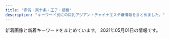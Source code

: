 ```yaml
---
title: "赤羽・東十条・王子・板橋"
description: "キーワード別にの巨乳アジアン・チャイナエステ嬢情報をまとめました。"
---
```


新着画像と新着キーワードをまとめています。
2021年05月01日の情報です。

<DmmAffiliateIns />
<KeywordTable
  shops={
    [
    {
        "keywords": {
            "86": 2,
            "D": 3,
            "\u4e73": 1,
            "88": 1
        },
        "station": "\u9ad8\u5cf6\u5e73\u99c5",
        "name": "Jessica",
        "url": "http://minming.work/",
        "img_links": [
            "http://minming.work/uploads/allimg/210222/1-2102221K144L3.png",
            "http://minming.work/uploads/210405/1-2104051H4034V.jpg",
            "http://minming.work/uploads/210405/1-2104051H30X20.jpg",
            "http://minming.work/uploads/210405/1-2104051H21N45.jpg"
        ]
    },
    {
        "url": "http://www.crossu.xyz/",
        "name": "\u685c\u306e\u604b",
        "img_links": [
            "http://www.crossu.xyz/uploads/180620/1-1P62010154K00.png",
            "http://www.crossu.xyz/uploads/180620/1-1P62010193X63.jpg",
            "http://www.crossu.xyz/templets/default/picture/head.jpg",
            "http://www.crossu.xyz/uploads/allimg/180620/1-1P6201013133b.jpg",
            "http://www.crossu.xyz/uploads/191119/1-19111915043V27.jpg",
            "http://www.crossu.xyz/uploads/181211/1-1Q2111433162D.jpg",
            "http://www.crossu.xyz/uploads/180621/1-1P621101232H4.jpg",
            "http://www.crossu.xyz/templets/default/picture/rec1.png",
            "http://www.crossu.xyz/uploads/191129/1-19112914393CK.jpg",
            "http://www.crossu.xyz/uploads/190924/1-1Z9241056212J.jpg",
            "http://www.crossu.xyz/uploads/200528/1-20052Q52142229.jpg",
            "http://www.crossu.xyz/templets/default/picture/interior_t.jpg",
            "http://www.crossu.xyz/templets/default/picture/staff_t.jpg",
            "http://www.crossu.xyz/templets/default/picture/news.jpg"
        ],
        "station": "JR\u738b\u5b50\u99c5\u5317\u53e3",
        "keywords": {
            "\u30bb\u30af\u30b7\u30fc": 5
        }
    },
    {
        "name": "Flower",
        "img_links": [
            "http://flower.este88.com/images/m05.jpg",
            "http://flower.este88.com/i/images/access1.jpg",
            "http://flower.este88.com/images/m02.jpg",
            "http://flower.este88.com/images/m04.jpg",
            "http://flower.este88.com/images/kp01.jpg",
            "http://flower.este88.com/images/m01.jpg",
            "http://flower.este88.com/i/images/access5.jpg",
            "http://flower.este88.com/i/images/access6.jpg",
            "http://flower.este88.com/gals/erika1.jpg",
            "http://flower.este88.com/images/img1.jpg",
            "http://flower.este88.com/gals/haruka1.jpg",
            "http://flower.este88.com/images/m03.jpg",
            "http://flower.este88.com/gals/emi1.jpg",
            "http://flower.este88.com/i/images/access4.jpg",
            "http://flower.este88.com/i/images/access7.jpg",
            "http://flower.este88.com/gals/yuuna1.jpg",
            "http://flower.este88.com/gals/moe1.jpg",
            "http://flower.este88.com/i/images/access3.jpg",
            "http://flower.este88.com/images/dot.png",
            "http://flower.este88.com/gals/riri1.jpg",
            "http://flower.este88.com/i/images/access2.jpg"
        ],
        "keywords": {},
        "station": "JR\u8d64\u7fbd\u99c5\u5357\u53e3",
        "url": "http://flower.este88.com/"
    },
    {
        "url": "http://kissyourelax.xyz/",
        "keywords": {},
        "img_links": [
            "http://kissyourelax.xyz/uploads/190426/1-1Z4261G1591I.jpg",
            "http://kissyourelax.xyz/uploads/190625/1-1Z625204313L6.jpg",
            "http://kissyourelax.xyz/uploads/190712/1-1ZG2111F3448.jpg",
            "http://kissyourelax.xyz/uploads/190514/1-1Z5140R044351.jpg",
            "http://kissyourelax.xyz/uploads/200812/1-200Q2125423452.jpg",
            "http://kissyourelax.xyz/uploads/190920/1-1Z9200Z645220.jpg",
            "http://kissyourelax.xyz/uploads/190802/1-1ZP20P930U4.jpg",
            "http://kissyourelax.xyz/img/botton.jpg",
            "http://kissyourelax.xyz/uploads/190426/1-1Z4261G221600.jpg",
            "http://kissyourelax.xyz/uploads/200929/1-200929125H1111.jpg",
            "http://kissyourelax.xyz/uploads/191213/1-19121315493M58.jpg",
            "http://kissyourelax.xyz/uploads/190625/1-1Z625203Q3N2.jpg",
            "http://kissyourelax.xyz/uploads/190426/1-1Z4261G229208.jpg",
            "http://kissyourelax.xyz/uploads/200812/1-200Q212540D24.jpg",
            "http://kissyourelax.xyz/uploads/190422/1-1Z422143352a6.jpg",
            "http://kissyourelax.xyz/uploads/191213/1-1912131550052E.jpg",
            "http://kissyourelax.xyz/uploads/200929/1-200929125F62K.jpg",
            "http://kissyourelax.xyz/uploads/190422/1-1Z42214343N22.jpg",
            "http://kissyourelax.xyz/uploads/190802/1-1ZP20P91YN.jpg",
            "http://kissyourelax.xyz/uploads/190422/1-1Z422144244F3.jpg",
            "http://kissyourelax.xyz/uploads/190712/1-1ZG2111A3147.jpg",
            "http://kissyourelax.xyz/uploads/190514/1-1Z5140R02A31.jpg",
            "http://kissyourelax.xyz/img/s0.png",
            "http://kissyourelax.xyz/uploads/191129/1-191129154603T5.jpg"
        ],
        "name": "Kiss you",
        "station": "JR\u8d64\u7fbd\u99c5"
    },
    {
        "keywords": {
            "D": 2,
            "86": 2
        },
        "url": "http://shanshan-esthe.com/",
        "station": "JR\u6771\u5341\u6761\u99c5\u5317\u53e3",
        "img_links": [
            "http://shanshan-esthe.com/img/sta14.jpg",
            "http://shanshan-esthe.com/img/sta0.jpg",
            "http://shanshan-esthe.com/img/st16.jpg",
            "http://shanshan-esthe.com/img/no.png",
            "http://shanshan-esthe.com/img/st14.jpg"
        ],
        "name": "\u9999\u9999"
    },
    {
        "name": "Only one \uff5e\u30aa\u30f3\u30ea\u30fc\u30ef\u30f3\uff5e",
        "img_links": [
            "http://www.roserelaxation.info/upload/202007/thumb/1594636355.jpg",
            "http://www.roserelaxation.info/upload/202007/thumb_dis/1594636684.jpg",
            "http://www.roserelaxation.info/upload/201708/thumb_dis/1502280972.jpg",
            "http://www.roserelaxation.info/upload/images/20170525_102731.jpg",
            "http://www.roserelaxation.info/upload/201807/thumb_dis/1531197286.jpg",
            "http://www.roserelaxation.info/upload/201807/thumb/1531195952.jpg",
            "http://www.roserelaxation.info/upload/images/20170706_091357.jpg",
            "http://www.roserelaxation.info/upload/201807/thumb_dis/1531195547.jpg",
            "http://www.roserelaxation.info/upload/201801/thumb/1517150493.jpg",
            "http://www.roserelaxation.info/upload/images/20171206_132919.jpg",
            "http://www.roserelaxation.info/upload/202007/1594636246.jpg",
            "http://www.roserelaxation.info/upload/images/20171206_132851.jpg",
            "http://www.roserelaxation.info/upload/202007/1594636355.jpg",
            "http://www.roserelaxation.info/upload/201708/1502280972.jpg",
            "http://www.roserelaxation.info/upload/201801/1517150493.jpg",
            "http://www.roserelaxation.info/upload/images/20171206_132823.jpg",
            "http://www.roserelaxation.info/upload/201808/thumb_dis/1535596152.jpg",
            "http://www.roserelaxation.info/upload/202007/thumb_dis/1594636355.jpg",
            "http://www.roserelaxation.info/upload/201707/1499300573.jpg",
            "http://www.roserelaxation.info/upload/images/20170613_104732.jpg",
            "http://www.roserelaxation.info/upload/202007/thumb_dis/1594636322.jpg",
            "http://www.roserelaxation.info/upload/202007/thumb_dis/1594636246.jpg",
            "http://www.roserelaxation.info/upload/201801/thumb_dis/1517150493.jpg",
            "http://www.roserelaxation.info/upload/201712/1512155748.jpg",
            "http://www.roserelaxation.info/upload/images/20171206_133002.jpg",
            "http://www.roserelaxation.info/upload/201712/thumb_dis/1512155748.jpg",
            "http://www.roserelaxation.info/upload/202008/1598846272.jpg",
            "http://www.roserelaxation.info/upload/201807/1531197286.jpg",
            "http://www.roserelaxation.info/upload/images/20171214_032900.jpg",
            "http://www.roserelaxation.info/upload/201807/thumb/1531195547.jpg",
            "http://www.roserelaxation.info/upload/202007/thumb/1594636246.jpg",
            "http://www.roserelaxation.info/upload/202007/1594636684.jpg",
            "http://www.roserelaxation.info/upload/201712/thumb/1512155748.jpg",
            "http://www.roserelaxation.info/upload/201807/thumb_dis/1531195952.jpg",
            "http://www.roserelaxation.info/upload/202007/thumb/1594636684.jpg",
            "http://www.roserelaxation.info/upload/201807/1531195547.jpg",
            "http://www.roserelaxation.info/upload/201807/1531195952.jpg"
        ],
        "url": "http://www.roserelaxation.info/",
        "station": "JR\u8d64\u7fbd\u99c5\u5357\u53e3",
        "keywords": {}
    },
    {
        "station": "JR\u8d64\u7fbd\u99c5\u6771\u53e3",
        "name": "\u83ef\u8276",
        "img_links": [
            "http://www.kaen.relaxmens.com/images/acc4.jpg",
            "http://www.kaen.relaxmens.com/files/009.jpg",
            "http://www.kaen.relaxmens.com/files/006.jpg",
            "http://www.kaen.relaxmens.com/images/acc1.jpg",
            "http://www.kaen.relaxmens.com/files/001.jpg",
            "http://www.kaen.relaxmens.com/images/acc5.jpg",
            "http://www.kaen.relaxmens.com/images/sp_tit_new.png",
            "http://www.kaen.relaxmens.com/images/acc3.jpg",
            "http://www.kaen.relaxmens.com/images/sp_top.jpg",
            "http://www.kaen.relaxmens.com/files/008.jpg",
            "http://www.kaen.relaxmens.com/images/img_tel.png",
            "http://www.kaen.relaxmens.com/files/007.jpg",
            "http://www.kaen.relaxmens.com/images/kanban.jpg",
            "http://www.kaen.relaxmens.com/images/acc2.jpg",
            "http://www.kaen.relaxmens.com/images/tit_new.png",
            "http://www.kaen.relaxmens.com/images/sp_tit_therapist.png",
            "http://www.kaen.relaxmens.com/files/002.jpg",
            "http://www.kaen.relaxmens.com/images/top.jpg",
            "http://www.kaen.relaxmens.com/images/maining.jpg",
            "http://www.kaen.relaxmens.com/files/005.jpg",
            "http://www.kaen.relaxmens.com/images/tit_therapist.png"
        ],
        "url": "http://www.kaen.relaxmens.com/",
        "keywords": {
            "E": 6,
            "87": 6,
            "85": 30,
            "D": 6,
            "C": 30,
            "86": 6
        }
    },
    {
        "keywords": {
            "85": 9,
            "90": 2,
            "86": 4,
            "84": 4
        },
        "station": "JR\u8d64\u7fbd\u99c5\u5357\u53e3",
        "url": "http://lastpara.net/",
        "name": "Last Paradise \uff5e\u30e9\u30b9\u30c8\u30d1\u30e9\u30c0\u30a4\u30b9\uff5e",
        "img_links": [
            "http://lastpara.net/image/cast/cast_286_1_l.jpg",
            "http://lastpara.net/image/cast/cast_263_1_s.jpg",
            "http://lastpara.net/image/cast/cast_265_1_l.jpg",
            "http://lastpara.net/image/cast/cast_287_1_l.jpg",
            "http://lastpara.net/image/cast/cast_286_1_s.jpg",
            "http://lastpara.net/image/cast/cast_259_1_l.jpg",
            "http://lastpara.net/image/cast/cast_262_1_l.jpg",
            "http://lastpara.net/image/cast/cast_259_1_s.jpg",
            "http://lastpara.net/image/cast/cast_265_1_s.jpg",
            "http://lastpara.net/img/news-ttl.jpg",
            "http://lastpara.net/img/recuit.png",
            "http://lastpara.net/image/cast/cast_255_1_l.jpg",
            "http://lastpara.net/image/cast/cast_261_1_l.jpg",
            "http://lastpara.net/image/cast/cast_287_1_s.jpg",
            "http://lastpara.net/image/cast/cast_263_1_l.jpg",
            "http://lastpara.net/image/cast/cast_256_1_l.jpg",
            "http://lastpara.net/image/cast/cast_256_1_s.jpg",
            "http://lastpara.net/img/event/camp_top_02.jpg"
        ]
    },
    {
        "station": "JR\u8d64\u7fbd\u99c5\u6771\u53e3",
        "img_links": [
            "http://www.e-baby.work/staff/yuka1.jpg",
            "http://www.e-baby.work/staff/rina1.jpg",
            "http://www.e-baby.work/img/all/icon2.png",
            "http://www.e-baby.work/staff/karen1.jpg",
            "http://www.e-baby.work/img/all/loader.png",
            "http://www.e-baby.work/staff/kumic.jpg",
            "http://www.e-baby.work/staff/maya1.jpg",
            "http://www.e-baby.work/staff/kumi1.jpg",
            "http://www.e-baby.work/staff/haru1.jpg"
        ],
        "name": "\u30a2\u30a4\u30ea\u30b9",
        "keywords": {
            "E": 2,
            "84": 1,
            "85": 1,
            "89": 1,
            "87": 1,
            "D": 3,
            "86": 2,
            "C": 1
        },
        "url": "http://www.e-baby.work/"
    },
    {
        "name": "\u56de\u697d\u82d1",
        "station": "\u5c3e\u4e45\u99c5",
        "img_links": [
            "https://nippori-massage.com/staff/sakura-l1.jpg",
            "https://nippori-massage.com/icon/facebook.png",
            "https://nippori-massage.com/footer/footer-tel.png",
            "https://nippori-massage.com/footer/footer-line.png",
            "https://nippori-massage.com/images/main-sp.jpg",
            "https://nippori-massage.com/room/room-l4.jpg",
            "https://nippori-massage.com/images/esthe1.jpg",
            "https://nippori-massage.com/footer/footer-staff.png",
            "https://nippori-massage.com/images/line_friend.png",
            "https://nippori-massage.com/staff/yui-l1.jpg",
            "https://nippori-massage.com/icon/yelp.png",
            "https://nippori-massage.com//icon/facebook.png",
            "https://nippori-massage.com/images/clear.png",
            "https://nippori-massage.com/mens-esthe/2021/04/15/sakura-s1.jpg",
            "https://nippori-massage.com/images/obi.jpg",
            "https://nippori-massage.com/line/10min-coupon.png",
            "https://scdn.line-apps.com/n/line_add_friends/btn/ja.png",
            "https://nippori-massage.com/room/room-l3.jpg",
            "https://nippori-massage.com/room/room-l2.jpg",
            "https://nippori-massage.com/images/main1.jpg",
            "https://nippori-massage.com/images/esthe3.jpg",
            "https://nippori-massage.com/staff/yui-s1.jpg",
            "https://nippori-massage.com/icon/twitter.png",
            "https://nippori-massage.com/room/room-l1.jpg",
            "https://nippori-massage.com/images/header3.png",
            "https://nippori-massage.com/icon/line.png",
            "https://nippori-massage.com/images/esthe4.jpg",
            "https://nippori-massage.com/staff/sakura-s1.jpg",
            "https://nippori-massage.com/images/esthe2.jpg",
            "https://nippori-massage.com/mens-esthe/2021/04/27/yui-s1.jpg",
            "https://nippori-massage.com/images/qrcode.png",
            "https://nippori-massage.com/line/line-qr.png"
        ],
        "url": "https://nippori-massage.com/",
        "keywords": {}
    },
    {
        "img_links": [
            "http://yuri.msa.jp/layer/images/top/top_06.jpg",
            "http://yuri.msa.jp/layer/images/top/top_08.png",
            "http://yuri.msa.jp/images/ser4.jpg",
            "http://yuri.msa.jp/images/top2.jpg",
            "http://yuri.msa.jp/images/staff_bj4.png",
            "http://yuri.msa.jp/layer/images/top.jpg",
            "http://yuri.msa.jp/images/staff_01.jpg",
            "http://yuri.msa.jp/images/staff_bj1.png",
            "http://yuri.msa.jp/layer/images/top/top_02.jpg",
            "http://yuri.msa.jp/images/s_info.png",
            "http://yuri.msa.jp/layer/images/top/top_04.jpg",
            "http://yuri.msa.jp/layer/images/top/top_05.jpg",
            "http://yuri.msa.jp/layer/images/top/top_03.jpg",
            "http://yuri.msa.jp/images/ser3.jpg",
            "http://yuri.msa.jp/images/s_service.png",
            "http://yuri.msa.jp/images/staff_06.jpg",
            "http://yuri.msa.jp/images/ser1.jpg",
            "http://yuri.msa.jp/images/ser2.jpg",
            "http://yuri.msa.jp/images/1.jpg",
            "http://yuri.msa.jp/images/info.png",
            "http://yuri.msa.jp/images/staff_02.jpg",
            "http://yuri.msa.jp/images/wenzi-staff.png",
            "http://yuri.msa.jp/images/top1.jpg",
            "http://yuri.msa.jp/layer/images/top/top_01.jpg",
            "http://yuri.msa.jp/images/staff_03.jpg",
            "http://yuri.msa.jp/images/staff_04.jpg"
        ],
        "keywords": {
            "84": 3,
            "86": 3,
            "83": 3,
            "85": 3
        },
        "station": "JR\u6771\u5341\u6761\u99c5\u5317\u53e3",
        "url": "http://yuri.msa.jp/",
        "name": "\u767e\u5408"
    },
    {
        "name": "FLOWER",
        "keywords": {
            "88": 3,
            "87": 3,
            "89": 3,
            "\u30bb\u30af\u30b7\u30fc": 6,
            "98": 1
        },
        "station": "JR\u8d64\u7fbd\u99c5\u5357\u6539\u672d\u53e3(\u6771)",
        "img_links": [
            "http://esthe-japan.work/flower/upload/202004/1588153474.png"
        ],
        "url": "http://esthe-japan.work/flower/"
    },
    {
        "name": "\u7f8e\u5065",
        "url": "http://oji.pink/",
        "keywords": {
            "C": 15
        },
        "img_links": [
            "http://oji.pink/images/top.jpg",
            "http://oji.pink/images/aki.jpg",
            "http://oji.pink/images/3.png",
            "http://oji.pink/images/g2.jpg",
            "http://oji.pink/images/zi_link.png",
            "http://oji.pink/images/g7.jpg",
            "http://oji.pink/images/g0.jpg",
            "http://oji.pink/images/r3.jpg",
            "http://oji.pink/images/1.png",
            "http://oji.pink/images/g1.jpg",
            "http://oji.pink/images/new1.jpg",
            "http://oji.pink/images/zi_staff.png",
            "http://oji.pink/images/r2.jpg",
            "http://oji.pink/images/r4.jpg",
            "http://oji.pink/images/g5.jpg",
            "http://oji.pink/images/mobile.jpg",
            "http://oji.pink/images/r1.jpg",
            "http://oji.pink/images/yuki.jpg"
        ],
        "station": "JR\u738b\u5b50\u99c5\u5317\u53e3"
    },
    {
        "url": "http://www.darling.esjp.info/",
        "station": "JR\u8d64\u7fbd\u99c5\u5357\u53e3",
        "keywords": {
            "D": 5,
            "86": 1,
            "87": 4
        },
        "name": "Darling \uff5e\u30c0\u30fc\u30ea\u30f3\uff5e",
        "img_links": [
            "http://www.darling.esjp.info/files/001.jpg",
            "http://www.darling.esjp.info/img/stt.jpg",
            "http://www.darling.esjp.info/files/008.jpg",
            "http://www.darling.esjp.info/img/nav-005.png",
            "http://www.darling.esjp.info/img/tel.png",
            "http://www.darling.esjp.info/img/stb.jpg",
            "http://www.darling.esjp.info/files/003.jpg",
            "http://www.darling.esjp.info/img/nav-002.png",
            "http://www.darling.esjp.info/img/nav-006.png",
            "http://www.darling.esjp.info/img/nav-004.png",
            "http://www.darling.esjp.info/files/002.jpg",
            "http://www.darling.esjp.info/img/nav-003.png",
            "http://www.darling.esjp.info/files/007.jpg",
            "http://www.darling.esjp.info/img/nav-001.png",
            "http://www.darling.esjp.info/img/top01.png"
        ]
    },
    {
        "keywords": {
            "86": 8,
            "87": 6,
            "E": 6,
            "85": 2,
            "D": 10,
            "C": 15
        },
        "url": "http://www.cocosia.work/",
        "img_links": [
            "http://www.cocosia.work/img/i_tel.png",
            "http://www.cocosia.work/staff/mika.jpg",
            "http://www.cocosia.work/img/bn_howto.jpg",
            "http://www.cocosia.work/img/int1.jpg",
            "http://www.cocosia.work/img/int3_sp.jpg",
            "http://www.cocosia.work/staff/mao.jpg",
            "http://www.cocosia.work/img/concept_sp.jpg",
            "http://www.cocosia.work/staff/yuyu.jpg",
            "http://www.cocosia.work/staff/mika1.jpg",
            "http://www.cocosia.work/staff/riya1.jpg",
            "http://www.cocosia.work/staff/rea1.jpg",
            "http://www.cocosia.work/staff/hina1.jpg",
            "http://www.cocosia.work/img/bn_contact_sp.jpg",
            "http://www.cocosia.work/img/int3.jpg",
            "http://www.cocosia.work/img/header_info.png",
            "http://www.cocosia.work/staff/riya.jpg",
            "http://www.cocosia.work/img/concept.jpg",
            "http://www.cocosia.work/img/bn_contact.jpg",
            "http://www.cocosia.work/staff/rea.jpg",
            "http://www.cocosia.work/img/int2.jpg",
            "http://www.cocosia.work/img/bn_howto_sp.jpg",
            "http://www.cocosia.work/staff/yuyu1.jpg",
            "http://www.cocosia.work/img/int1_sp.jpg",
            "http://www.cocosia.work/staff/mao1.jpg",
            "http://www.cocosia.work/img/int2_sp.jpg",
            "http://www.cocosia.work/staff/hina.jpg"
        ],
        "name": "Cocosia \uff5e\u30b3\u30b3\u30b7\u30a2\uff5e",
        "station": "JR\u8d64\u7fbd\u99c5\u897f\u53e3"
    },
    {
        "name": "\u53f0\u6e7e\u30a2\u30ed\u30de",
        "keywords": {},
        "url": "http://esthe-taiwanaroma.com/",
        "img_links": [
            "http://esthe-taiwanaroma.com/img/topbg02.jpg",
            "http://esthe-taiwanaroma.com/img/corona-3.jpg",
            "http://esthe-taiwanaroma.com/img/corona-5.jpg",
            "http://esthe-taiwanaroma.com/img/2biore.png",
            "http://esthe-taiwanaroma.com/img/reina3.jpg",
            "http://esthe-taiwanaroma.com/img/corona-4.jpg",
            "http://esthe-taiwanaroma.com/img/mami03.png",
            "http://esthe-taiwanaroma.com/img/mask02.jpg",
            "http://esthe-taiwanaroma.com/img/4ugai.png",
            "http://esthe-taiwanaroma.com/img/3kenon.png",
            "http://esthe-taiwanaroma.com/img/yuki.jpg",
            "http://esthe-taiwanaroma.com/img/sara2.jpg",
            "http://esthe-taiwanaroma.com/img/erika01.jpg",
            "http://esthe-taiwanaroma.com/img/mizuho03.jpg",
            "http://esthe-taiwanaroma.com/img/emi001.jpg",
            "http://esthe-taiwanaroma.com/img/corona-2.jpg",
            "http://esthe-taiwanaroma.com/img/head_img.png",
            "http://esthe-taiwanaroma.com/img/kasumi.jpg",
            "http://esthe-taiwanaroma.com/img/1purazuma.png",
            "http://esthe-taiwanaroma.com/img/ami.jpg",
            "http://esthe-taiwanaroma.com/img/pagetop.png",
            "http://esthe-taiwanaroma.com/img/anna.png",
            "http://esthe-taiwanaroma.com/img/photo_01.jpg",
            "http://esthe-taiwanaroma.com/img/mask03.jpg",
            "http://esthe-taiwanaroma.com/img/mami.jpg",
            "http://esthe-taiwanaroma.com/img/mask04.jpg",
            "http://esthe-taiwanaroma.com/img/sara002.jpg",
            "http://esthe-taiwanaroma.com/img/mask05.jpg",
            "http://esthe-taiwanaroma.com/img/mask01.jpg",
            "http://esthe-taiwanaroma.com/img/tel_img.png",
            "http://esthe-taiwanaroma.com/img/hina.jpg"
        ],
        "station": "JR\u8d64\u7fbd\u99c5\u5357\u53e3"
    },
    {
        "url": "http://www.l-yuri.work/",
        "station": "\u84ee\u6839\u99c5\u6771\u53e3",
        "img_links": [
            "http://www.l-yuri.work/images/h_line.jpg",
            "http://www.l-yuri.work/images/2.png",
            "http://www.l-yuri.work/images/news.png",
            "http://www.l-yuri.work/img/miki1.jpg",
            "http://www.l-yuri.work/images/sys.png",
            "http://www.l-yuri.work/img/rina1.jpg",
            "http://www.l-yuri.work/images/4.png",
            "http://www.l-yuri.work/images/1.png",
            "http://www.l-yuri.work/img/emi1.jpg",
            "http://www.l-yuri.work/images/s1.png",
            "http://www.l-yuri.work/img/kaori1.jpg",
            "http://www.l-yuri.work/staff/emi.jpg",
            "http://www.l-yuri.work/images/3.png",
            "http://www.l-yuri.work/staff/aki.jpg",
            "http://www.l-yuri.work/images/interior_t.jpg",
            "http://www.l-yuri.work/staff/rina.jpg",
            "http://www.l-yuri.work/images/tel.jpg",
            "http://www.l-yuri.work/images/tg.jpg",
            "http://www.l-yuri.work/images/mobile.jpg",
            "http://www.l-yuri.work/images/head.jpg",
            "http://www.l-yuri.work/staff/kaori.jpg",
            "http://www.l-yuri.work/img/aki1.jpg",
            "http://www.l-yuri.work/staff/miki.jpg",
            "http://www.l-yuri.work/images/staff_t.jpg",
            "http://www.l-yuri.work/images/5.png",
            "http://www.l-yuri.work/images/int2.png",
            "http://www.l-yuri.work/images/int1.png"
        ],
        "keywords": {},
        "name": "\u767e\u5408"
    },
    {
        "station": "\u8d64\u7fbd\u5ca9\u6df5\u99c52\u756a\u51fa\u53e3",
        "name": "GOOD TIME",
        "img_links": [
            "http://www.goodtime.iesjp.com/files/006.jpg",
            "http://www.goodtime.iesjp.com/photo_news/upimg/43415603819cc9fd0d_1.jpg",
            "http://www.goodtime.iesjp.com/images/m-head.jpg",
            "http://www.goodtime.iesjp.com/photo_news/upimg/1591860540114b630a_0.jpg",
            "http://www.goodtime.iesjp.com/files/007.jpg",
            "http://www.goodtime.iesjp.com/images/m-top-right02.jpg",
            "http://www.goodtime.iesjp.com/images/m-top-right01.jpg",
            "http://www.goodtime.iesjp.com/photo_news/upimg/529386029caabbb08f_0.jpg",
            "http://www.goodtime.iesjp.com/files/004.jpg",
            "http://www.goodtime.iesjp.com/images/m-top-right04.jpg",
            "http://www.goodtime.iesjp.com/images/m-yejiao.jpg",
            "http://www.goodtime.iesjp.com/images/m-top03.jpg",
            "http://www.goodtime.iesjp.com/images/m-right.jpg",
            "http://www.goodtime.iesjp.com/images/m-top-right03.jpg",
            "http://www.goodtime.iesjp.com/images/top-left01.jpg",
            "http://www.goodtime.iesjp.com/files/001.jpg",
            "http://www.goodtime.iesjp.com/photo_news/upimg/6226360739cbd5fa6e_0.jpg",
            "http://www.goodtime.iesjp.com/files/003.jpg",
            "http://www.goodtime.iesjp.com/photo_news/upimg/22286608910ac9b0db_0.jpg",
            "http://www.goodtime.iesjp.com/photo_news/upimg/2288060497ed9031e6_0.jpg",
            "http://www.goodtime.iesjp.com/photo_news/upimg/20911603de0e3ad912_0.jpg",
            "http://www.goodtime.iesjp.com/images/m-left.jpg",
            "http://www.goodtime.iesjp.com/images/m-top02.jpg",
            "http://www.goodtime.iesjp.com/images/call.png"
        ],
        "url": "http://www.goodtime.iesjp.com/",
        "keywords": {
            "\u30bb\u30af\u30b7\u30fc": 3,
            "87": 8,
            "D": 8,
            "85": 2
        }
    },
    {
        "url": "https://wagaya.xyz.mn/",
        "keywords": {
            "83": 5,
            "C": 11,
            "D": 20,
            "85": 10,
            "86": 5
        },
        "name": "\u6211\u304c\u5bb6",
        "img_links": [
            "https://wagaya.xyz.mn/photos/sites/56/2021/04/2021041205512961.jpg",
            "https://wagaya.xyz.mn/images/s_staff.png",
            "https://wagaya.xyz.mn/photos/sites/56/2021/04/202104050602539.jpg",
            "https://wagaya.xyz.mn/images/nbj1.png",
            "https://wagaya.xyz.mn/images/mobile.jpg",
            "https://wagaya.xyz.mn/images/s_news.png",
            "https://wagaya.xyz.mn/photos/sites/56/2021/04/2021040506054956.jpg",
            "https://wagaya.xyz.mn/images/top.jpg",
            "https://wagaya.xyz.mn/photos/sites/56/2021/04/2021041205512892.jpg"
        ],
        "station": "JR\u738b\u5b50\u99c5\u4e2d\u592e\u53e3"
    },
    {
        "img_links": [
            "https://www.sinraku.work/images/int2.png",
            "https://www.sinraku.work/images/interior_t.jpg",
            "https://www.sinraku.work/images/int1.jpg",
            "https://www.sinraku.work/img/miho1.jpg",
            "https://www.sinraku.work/images/sys.png",
            "https://www.sinraku.work/images/menu/staff.png",
            "https://www.sinraku.work/images/news.jpg",
            "https://www.sinraku.work/images/rec.jpg",
            "https://www.sinraku.work/img/koko1.jpg",
            "https://www.sinraku.work/images/tg.png",
            "https://www.sinraku.work/img/kai1.jpg",
            "https://www.sinraku.work/images/staff_t.jpg",
            "https://www.sinraku.work/staff/koko.jpg",
            "https://www.sinraku.work/images/tel.png",
            "https://www.sinraku.work/images/time.jpg",
            "https://www.sinraku.work/images/menu/top.png",
            "https://www.sinraku.work/images/menu/interior.png",
            "https://www.sinraku.work/img/rina1.jpg",
            "https://www.sinraku.work/staff/kai.jpg",
            "https://www.sinraku.work/staff/rina.jpg",
            "https://www.sinraku.work/staff/miho.jpg"
        ],
        "name": "\u5fc3\u697d",
        "station": "JR\u8d64\u7fbd\u99c5\u6771\u53e3",
        "keywords": {},
        "url": "https://www.sinraku.work/"
    },
    {
        "img_links": [
            "https://higashijujo-mensesthe.com/staff/lime-s1.jpg",
            "https://higashijujo-mensesthe.com/staff/satomi-l1.jpg",
            "https://higashijujo-mensesthe.com/images/qrcode.png",
            "https://higashijujo-mensesthe.com/staff/runa-l1.jpg",
            "https://higashijujo-mensesthe.com/images/flower.png",
            "https://higashijujo-mensesthe.com/staff/lime-l1.jpg",
            "https://higashijujo-mensesthe.com/staff/rika-l1.jpg",
            "https://higashijujo-mensesthe.com/staff/kimi-l2.jpg",
            "https://higashijujo-mensesthe.com/images/header3.png",
            "https://higashijujo-mensesthe.com/room/esthe3.jpg",
            "https://higashijujo-mensesthe.com/icon/facebook.png",
            "https://higashijujo-mensesthe.com/2019/08/10/kimi-s1.jpg",
            "https://higashijujo-mensesthe.com/images/main1.jpg",
            "https://higashijujo-mensesthe.com/images/footer-l.png",
            "https://higashijujo-mensesthe.com/images/main-sp.jpg",
            "https://higashijujo-mensesthe.com/images/footer-r.png",
            "https://higashijujo-mensesthe.com/menu/info.png",
            "https://higashijujo-mensesthe.com/room/room-l4.jpg",
            "https://higashijujo-mensesthe.com/staff/kimi-l1.jpg",
            "https://higashijujo-mensesthe.com/menu/friend.png",
            "https://higashijujo-mensesthe.com/button/blog.png",
            "https://higashijujo-mensesthe.com/2019/08/23/satomi-s1.jpg",
            "https://higashijujo-mensesthe.com/staff/runa-s1.jpg",
            "https://higashijujo-mensesthe.com/room/room-l3.jpg",
            "https://higashijujo-mensesthe.com/staff/satomi-s1.jpg",
            "https://higashijujo-mensesthe.com/images/camp.jpg",
            "https://higashijujo-mensesthe.com/button/home.png",
            "https://higashijujo-mensesthe.com/menu/home.png",
            "https://higashijujo-mensesthe.com/menu/gallery.png",
            "https://higashijujo-mensesthe.com/room/room-l1.jpg",
            "https://higashijujo-mensesthe.com/icon/twitter.png",
            "https://higashijujo-mensesthe.com/staff/rika-s1.jpg",
            "https://higashijujo-mensesthe.com/images/clear.png",
            "https://higashijujo-mensesthe.com/staff/kimi-s1.jpg",
            "https://higashijujo-mensesthe.com/icon/yelp.png",
            "https://higashijujo-mensesthe.com/room/esthe1.jpg",
            "https://higashijujo-mensesthe.com/icon/line.png",
            "https://higashijujo-mensesthe.com/2019/08/22/runa-s1.jpg",
            "https://higashijujo-mensesthe.com/2020/02/29/lime-s1.jpg",
            "https://higashijujo-mensesthe.com/room/esthe2.jpg",
            "https://higashijujo-mensesthe.com/staff/kimi-s2.jpg",
            "https://higashijujo-mensesthe.com/room/room-l2.jpg",
            "https://higashijujo-mensesthe.com/menu/blog.png",
            "https://higashijujo-mensesthe.com/button/staff.png",
            "https://higashijujo-mensesthe.com/2019/10/21/rika-s1.jpg"
        ],
        "name": "Love Sea",
        "url": "https://higashijujo-mensesthe.com/",
        "station": "JR\u6771\u5341\u6761\u99c5\u5317\u53e3",
        "keywords": {}
    },
    {
        "url": "http://angel-aroma.net/",
        "station": "JR\u8d64\u7fbd\u99c5\u6771\u53e3",
        "keywords": {
            "87": 2,
            "86": 4,
            "84": 2,
            "82": 2
        },
        "img_links": [
            "http://angel-aroma.net/img/m1.jpg",
            "http://angel-aroma.net/img/m5.jpg",
            "http://angel-aroma.net/img/m30.jpg",
            "http://angel-aroma.net/img/sta1.jpg",
            "http://angel-aroma.net/img/sta2.jpg",
            "http://angel-aroma.net/img/no.png",
            "http://angel-aroma.net/img/m10.jpg",
            "http://angel-aroma.net/img/m4.jpg",
            "http://angel-aroma.net/img/sta5.jpg",
            "http://angel-aroma.net/img/m20.jpg",
            "http://angel-aroma.net/img/sta6.jpg",
            "http://angel-aroma.net/img/m2.jpg",
            "http://angel-aroma.net/img/sta3.jpg",
            "http://angel-aroma.net/img/top.jpg",
            "http://angel-aroma.net/img/m6.jpg",
            "http://angel-aroma.net/img/stafft.jpg",
            "http://angel-aroma.net/img/qr.jpg",
            "http://angel-aroma.net/img/m3.jpg"
        ],
        "name": "\u30c0\u30fc\u30ea\u30f3"
    }
]
}
/>
<DmmAffiliateScript />
